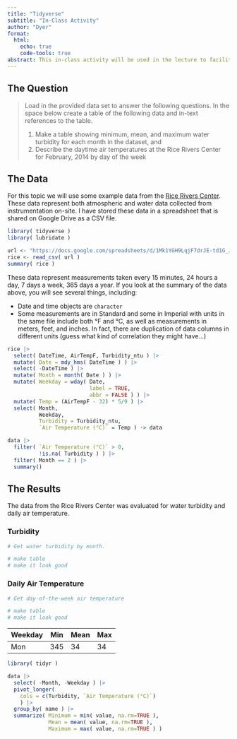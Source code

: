 ```yaml
---
title: "Tidyverse"
subtitle: "In-Class Activity"
author: "Dyer"
format: 
  html:
    echo: true 
    code-tools: true
abstract: This in-class activity will be used in the lecture to facilitate the use of several aspects relevant to applying the 'verbs' of data manipulation using the `tidyverse` library.
---
```


## The Question

> Load in the provided data set to answer the following questions. In the space below create a table of the following data and in-text references to the table.
>
> 1.  Make a table showing minimum, mean, and maximum water turbidity for each month in the dataset, and\
> 2.  Describe the daytime air temperatures at the Rice Rivers Center for February, 2014 by day of the week

## The Data

For this topic we will use some example data from the [Rice Rivers Center](https://ricerivers.vcu.edu). These data represent both atmospheric and water data collected from instrumentation on-site. I have stored these data in a spreadsheet that is shared on Google Drive as a CSV file.

```r
library( tidyverse )
library( lubridate )

url <- "https://docs.google.com/spreadsheets/d/1Mk1YGH9LqjF7drJE-td1G_JkdADOU0eMlrP01WFBT8s/pub?gid=0&single=true&output=csv"
rice <- read_csv( url )
summary( rice )
```

These data represent measurements taken every 15 minutes, 24 hours a day, 7 days a week, 365 days a year. If you look at the summary of the data above, you will see several things, including:

-   Date and time objects are `character`
-   Some measurements are in Standard and some in Imperial with units in the same file include both °F and °C, as well as measurements in meters, feet, and inches. In fact, there are duplication of data columns in different units (guess what kind of correlation they might have...)

```r
rice |>
  select( DateTime, AirTempF, Turbidity_ntu ) |>
  mutate( Date = mdy_hms( DateTime ) ) |> 
  select( -DateTime ) |> 
  mutate( Month = month( Date ) ) |> 
  mutate( Weekday = wday( Date, 
                          label = TRUE,
                          abbr = FALSE ) ) |> 
  mutate( Temp = (AirTempF - 32) * 5/9 ) |> 
  select( Month, 
          Weekday,
          Turbidity = Turbidity_ntu,
          `Air Temperature (°C)` = Temp ) -> data

```

```r

data |>
  filter( `Air Temperature (°C)` > 0,
          !is.na( Turbidity ) ) |> 
  filter( Month == 2 ) |> 
  summary()


```

## The Results

The data from the Rice Rivers Center was evaluated for water turbidity and daily air temperature.

### Turbidity

```r
# Get water turbidity by month.

# make table
# make it look good 

```

### Daily Air Temperature

```r
# Get day-of-the-week air temperature

# make table
# make it look good 

```



Weekday | Min | Mean | Max 
------- |-----|------|----
Mon   | 345 | 34   | 34 






```r
library( tidyr )

data |>
  select( -Month, -Weekday ) |> 
  pivot_longer( 
    cols = c(Turbidity, `Air Temperature (°C)`) 
    ) |> 
  group_by( name ) |> 
  summarize( Minimum = min( value, na.rm=TRUE ),
             Mean = mean( value, na.rm=TRUE ), 
             Maximum = max( value, na.rm=TRUE ) )

```
